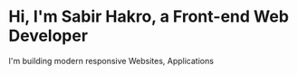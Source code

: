 # Hi, I'm Sabir Hakro, a Front-end Web Developer

I'm building modern responsive Websites, Applications
